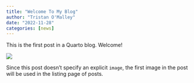 ```yaml
---
title: "Welcome To My Blog"
author: "Tristan O'Malley"
date: "2022-11-28"
categories: [news]
---
```


This is the first post in a Quarto blog. Welcome!

![](thumbnail.jpg)

Since this post doesn't specify an explicit `image`, the first image in the post will be used in the listing page of posts.
